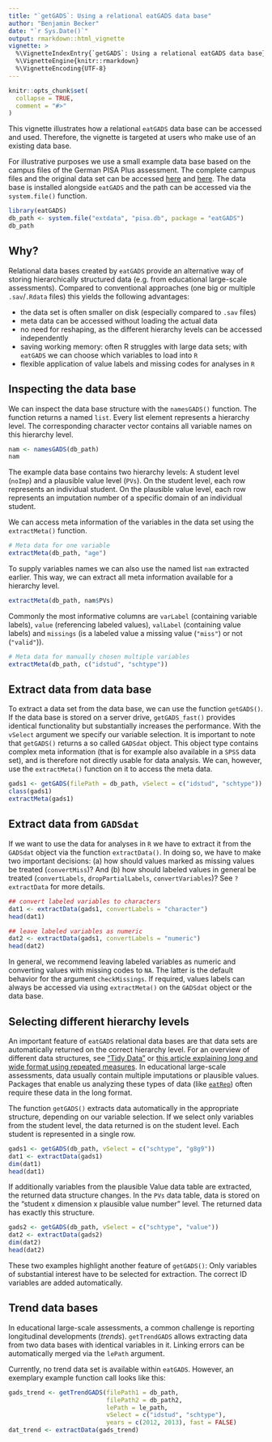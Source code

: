 ```yaml
---
title: "`getGADS`: Using a relational eatGADS data base"
author: "Benjamin Becker"
date: "`r Sys.Date()`"
output: rmarkdown::html_vignette
vignette: >
  %\VignetteIndexEntry{`getGADS`: Using a relational eatGADS data base}
  %\VignetteEngine{knitr::rmarkdown}
  %\VignetteEncoding{UTF-8}
---
```


```r
knitr::opts_chunk$set(
  collapse = TRUE,
  comment = "#>"
)
```

This vignette illustrates how a relational `eatGADS` data base can be accessed and used. Therefore, the vignette is targeted at users who make use of an existing data base. 

For illustrative purposes we use a small example data base based on the campus files of the German PISA Plus assessment. The complete campus files and the original data set can be accessed [here](https://www.iqb.hu-berlin.de/fdz/Datenzugang/CF-Antrag/AntragsformularCF) and [here](https://www.iqb.hu-berlin.de/fdz/Datenzugang/SUF-Antrag). The data base is installed alongside `eatGADS` and the path can be accessed via the `system.file()` function.

```r
library(eatGADS)
db_path <- system.file("extdata", "pisa.db", package = "eatGADS")
db_path
```

## Why?
Relational data bases created by `eatGADS` provide an alternative way of storing hierarchically structured data (e.g. from educational large-scale assessments). Compared to conventional approaches (one big or multiple `.sav`/`.Rdata` files) this yields the following advantages:

* the data set is often smaller on disk (especially compared to `.sav` files)
* meta data can be accessed without loading the actual data
* no need for reshaping, as the different hierarchy levels can be accessed independently
* saving working memory: often R struggles with large data sets; with `eatGADS` we can choose which variables to load into `R`
* flexible application of value labels and missing codes for analyses in `R`

## Inspecting the data base
We can inspect the data base structure with the `namesGADS()` function. The function returns a named `list`. Every list element represents a hierarchy level. The corresponding character vector contains all variable names on this hierarchy level. 

```r
nam <- namesGADS(db_path)
nam
```

The example data base contains two hierarchy levels: A student level (`noImp`) and a plausible value level (`PVs`). On the student level, each row represents an individual student. On the plausible value level, each row represents an imputation number of a specific domain of an individual student. 

We can access meta information of the variables in the data set using the `extractMeta()` function. 

```r
# Meta data for one variable
extractMeta(db_path, "age")
```

To supply variables names we can also use the named list `nam` extracted earlier. This way, we can extract all meta information available for a hierarchy level.

```r
extractMeta(db_path, nam$PVs)
```

Commonly the most informative columns are `varLabel` (containing variable labels), `value` (referencing labeled values), `valLabel` (containing value labels) and `missings` (is a labeled value a missing value (`"miss"`) or not (`"valid"`)).  

```r
# Meta data for manually chosen multiple variables
extractMeta(db_path, c("idstud", "schtype"))
```

## Extract data from data base

To extract a data set from the data base, we can use the function `getGADS()`. If the data base is stored on a server drive, `getGADS_fast()` provides identical functionality but substantially increases the performance. With the `vSelect` argument we specify our variable selection. It is important to note that `getGADS()` returns a so called `GADSdat` object. This object type contains complex meta information (that is for example also available in a `SPSS` data set), and is therefore not directly usable for data analysis. We can, however, use the `extractMeta()` function on it to access the meta data.     

```r
gads1 <- getGADS(filePath = db_path, vSelect = c("idstud", "schtype"))
class(gads1)
extractMeta(gads1)
```

## Extract data from `GADSdat`

If we want to use the data for analyses in `R` we have to extract it from the `GADSdat` object via the function `extractData()`. In doing so, we have to make two important decisions: (a) how should values marked as missing values be treated (`convertMiss`)? And (b) how should labeled values in general be treated (`convertLabels`, `dropPartialLabels`, `convertVariables`)? See `?extractData` for more details.

```r
## convert labeled variables to characters
dat1 <- extractData(gads1, convertLabels = "character")
head(dat1)

## leave labeled variables as numeric
dat2 <- extractData(gads1, convertLabels = "numeric")
head(dat2)
```

In general, we recommend leaving labeled variables as numeric and converting values with missing codes to `NA`. The latter is the default behavior for the argument `checkMissings`. If required, values labels can always be accessed via using `extractMeta()` on the `GADSdat` object or the data base.

## Selecting different hierarchy levels

An important feature of `eatGADS` relational data bases are that data sets are automatically returned on the correct hierarchy level. For an overview of different data structures, see ["Tidy Data"](https://vita.had.co.nz/papers/tidy-data.pdf.) or [this article explaining long and wide format using repeated measures](https://www.theanalysisfactor.com/wide-and-long-data/). In educational large-scale assessments, data usually contain multiple imputations or plausible values. Packages that enable us analyzing these types of data (like [`eatRep`](https://github.com/weirichs/eatRep)) often require these data in the long format.

The function `getGADS()` extracts data automatically in the appropriate structure, depending on our variable selection. If we select only variables from the student level, the data returned is on the student level. Each student is represented in a single row.

```r
gads1 <- getGADS(db_path, vSelect = c("schtype", "g8g9"))
dat1 <- extractData(gads1)
dim(dat1)
head(dat1)
```

If additionally variables from the plausible Value data table are extracted, the returned data structure changes. In the `PVs` data table, data is stored on the "student x dimension x plausible value number" level. The returned data has exactly this structure.

```r
gads2 <- getGADS(db_path, vSelect = c("schtype", "value"))
dat2 <- extractData(gads2)
dim(dat2)
head(dat2)
```

These two examples highlight another feature of `getGADS()`: Only variables of substantial interest have to be selected for extraction. The correct ID variables are added automatically.

## Trend data bases

In educational large-scale assessments, a common challenge is reporting longitudinal developments (*trends*). `getTrendGADS` allows extracting data from two data bases with identical variables in it. Linking errors can be automatically merged via the `lePath` argument. 

Currently, no trend data set is available within `eatGADS`. However, an exemplary example function call looks like this:

```r
gads_trend <- getTrendGADS(filePath1 = db_path, 
                           filePath2 = db_path2, 
                           lePath = le_path,
                           vSelect = c("idstud", "schtype"), 
                           years = c(2012, 2013), fast = FALSE)
dat_trend <- extractData(gads_trend)
```






